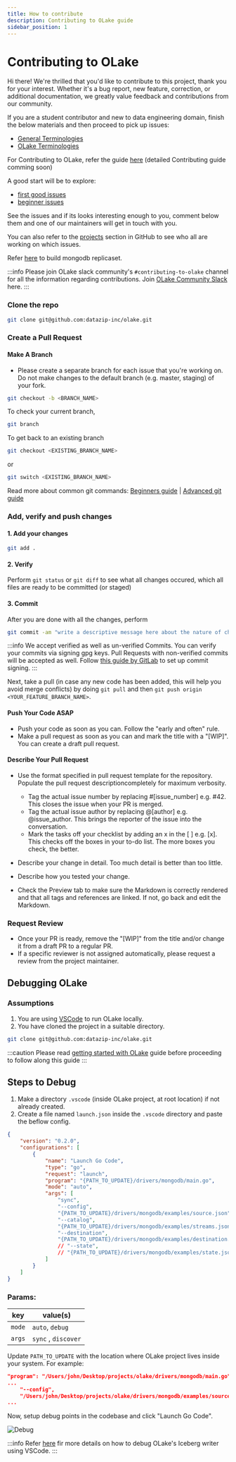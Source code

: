 ```yaml
---
title: How to contribute
description: Contributing to OLake guide
sidebar_position: 1
---
```


# Contributing to OLake
Hi there! We're thrilled that you'd like to contribute to this project, thank you for your interest. Whether it's a bug report, new feature, correction, or additional documentation, we greatly value feedback and contributions from our community.

If you are a student contributor and new to data engineering domain, finish the below materials and then proceed to pick up issues:
- [General Terminologies](../resources/terminologies)
- [OLake Terminologies](../resources/olake-terminologies)

For Contributing to OLake, refer the guide [here](https://github.com/datazip-inc/olake/blob/master/CONTRIBUTING.md) (detailed Contributing guide comming soon)

A good start will be to explore:
- [first good issues](https://github.com/datazip-inc/olake/issues?q=is%3Aissue%20state%3Aopen%20label%3A%22good%20first%20issue%22)
- [beginner issues](https://github.com/datazip-inc/olake/issues?q=is%3Aissue%20state%3Aopen%20label%3Abeginner)

See the issues and if its looks interesting enough to you, comment below them and one of our maintainers will get in touch with you.

You can also refer to the [projects](https://github.com/orgs/datazip-inc/projects/5) section in GitHub to see who all are working on which issues.

Refer [here](../connectors/mongodb/setup/local) to build mongodb replicaset.

:::info
Please join OLake slack community's `#contributing-to-olake` channel for all the information regarding contributions. Join [OLake Community Slack](https://olake.io/slack) here. 
:::

### Clone the repo

```bash
git clone git@github.com:datazip-inc/olake.git
```

### Create a Pull Request

#### Make A Branch
- Please create a separate branch for each issue that you're working on. Do not make changes to the default branch (e.g. master, staging) of your fork.

```bash
git checkout -b <BRANCH_NAME>
```

To check your current branch,

```bash
git branch
```

To get back to an existing branch

```bash
git checkout <EXISTING_BRANCH_NAME> 
```

or

```bash
git switch <EXISTING_BRANCH_NAME> 
```

Read more about common git commands: [Beginners guide](https://blog.devgenius.io/git-bash-commands-d636bbc4282f) | [Advanced git guide](https://zriyansh.medium.com/advanced-git-commands-no-one-told-you-about-999bdde02fad)

### Add, verify and push changes
#### 1. Add your changes
```bash
git add . 
```

#### 2. Verify
Perform `git status` or `git diff` to see what all changes occured, which all files are ready to be committed (or staged)

#### 3. Commit
After you are done with all the changes, perform

```sh
git commit -am "write a descriptive message here about the nature of changes / addition of code"
```

:::info
We accept verified as well as un-verified Commits. You can verify your commits via signing gpg keys. Pull Requests with non-verified commits will be accepted as well. Follow [this guide by GitLab](https://docs.gitlab.com/user/project/repository/signed_commits/gpg/) to set up commit signing.
:::

Next, take a pull (in case any new code has been added, this will help you avoid merge conflicts) by doing `git pull` and then `git push origin <YOUR_FEATURE_BRANCH_NAME>`.


#### Push Your Code ASAP
- Push your code as soon as you can. Follow the "early and often" rule.
- Make a pull request as soon as you can and mark the title with a "[WIP]". You can create a draft pull request.

#### Describe Your Pull Request
- Use the format specified in pull request template for the repository. Populate the pull request descriptioncompletely for maximum verbosity.
    - Tag the actual issue number by replacing #[issue_number] e.g. #42. This closes the issue when your PR is merged.
    - Tag the actual issue author by replacing @[author] e.g. @issue_author. This brings the reporter of the issue into the conversation.
    - Mark the tasks off your checklist by adding an x in the [ ] e.g. [x]. This checks off the boxes in your to-do list. The more boxes you check, the better.

- Describe your change in detail. Too much detail is better than too little.
- Describe how you tested your change.
- Check the Preview tab to make sure the Markdown is correctly rendered and that all tags and references are linked. If not, go back and edit the Markdown.

### Request Review
- Once your PR is ready, remove the "[WIP]" from the title and/or change it from a draft PR to a regular PR.
- If a specific reviewer is not assigned automatically, please request a review from the project maintainer.

## Debugging OLake 

### Assumptions
1. You are using [VSCode](https://code.visualstudio.com/download) to run OLake locally.
2. You have cloned the project in a suitable directory.

```bash
git clone git@github.com:datazip-inc/olake.git
```

:::caution
Please read [getting started with OLake](../getting-started/quickstart) guide before proceeding to follow along this guide
:::


## Steps to Debug
1. Make a directory `.vscode` (inside OLake project, at root location) if not already created.
2. Create a file named `launch.json` inside the `.vscode` directory and paste the beflow config.


```json title=".vscode/launch.json"
{
    "version": "0.2.0",
    "configurations": [
        {
            "name": "Launch Go Code",
            "type": "go",
            "request": "launch",
            "program": "{PATH_TO_UPDATE}/drivers/mongodb/main.go",
            "mode": "auto",
            "args": [
                "sync",
                "--config",
                "{PATH_TO_UPDATE}/drivers/mongodb/examples/source.json",
                "--catalog",
                "{PATH_TO_UPDATE}/drivers/mongodb/examples/streams.json",
                "--destination",
                "{PATH_TO_UPDATE}/drivers/mongodb/examples/destination.json",
                // "--state",
                // "{PATH_TO_UPDATE}/drivers/mongodb/examples/state.json",
            ]
        }
    ]
}
```

### Params:
| key | value(s) |
| --- | --- |
|`mode` | `auto`, `debug` |
| `args` | `sync` , `discover` |

Update `PATH_TO_UPDATE` with the location where OLake project lives inside your system. For example:

```json
"program": "/Users/john/Desktop/projects/olake/drivers/mongodb/main.go",
...
    "--config",
    "/Users/john/Desktop/projects/olake/drivers/mongodb/examples/source.json",
...          
```
Now, setup debug points in the codebase and click "Launch Go Code".

![Debug](/img/docs/getting-started/debug.webp)


<YouTubeEmbed videoId="b7tQmWe3wmw" className="max-w-6xl" />

:::info
Refer [here](https://olake.io/docs/writers/iceberg/troubleshooting#vscode-debug-configuration) fir more details on how to debug OLake's Iceberg writer using VSCode.
:::
